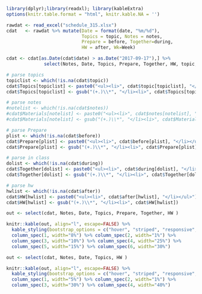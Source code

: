 
```r
library(dplyr);library(readxl); library(kableExtra)
options(knitr.table.format = "html", knitr.kable.NA = '') 
```

```r
rawdat <- read_excel("schedule_315.xlsx")
cdat   <- rawdat %>% mutate(Date = format(date, "%m/%d"), 
                            Topics = topic, Notes = notes,
                            Prepare = before, Together=during,
                            HW = after, Wk=Week)

cdat <- cdat[as.Date(cdat$date) > as.Date("2017-09-17"),] %>% 
              select(Notes, Date, Topics, Prepare, Together, HW, topic, before, during, after)

# parse topics
topiclist <- which(!is.na(cdat$topic))
cdat$Topics[topiclist] <- paste0("<ul><li>", cdat$topic[topiclist], "</li></ul>")
cdat$Topics[topiclist] <- gsub("(+.)\\*", "</li><li>", cdat$Topics[topiclist])

# parse notes
#notelist <- which(!is.na(cdat$notes))
#cdat$Materials[notelist] <- paste0("<ul><li>", cdat$notes[notelist], "</li></ul>")
#cdat$Materials[notelist] <- gsub("(+.)\\*", "</li><li>", cdat$Materials[notelist])

# parse Prepare
plist <- which(!is.na(cdat$before))
cdat$Prepare[plist] <- paste0("<ul><li>", cdat$before[plist], "</li></ul>")
cdat$Prepare[plist] <- gsub("(+.)\\*", "</li><li>", cdat$Prepare[plist])

# parse in class
dolist <- which(!is.na(cdat$during))
cdat$Together[dolist] <- paste0("<ul><li>", cdat$during[dolist], "</li></ul>")
cdat$Together[dolist] <- gsub("(+.)\\*", "</li><li>", cdat$Together[dolist])

# parse hw
hwlist <- which(!is.na(cdat$after))
cdat$HW[hwlist] <- paste0("<ul><li>", cdat$after[hwlist], "</li></ul>")
cdat$HW[hwlist] <- gsub("(+.)\\*", "</li><li>", cdat$HW[hwlist])

```

```r
out <- select(cdat, Notes, Date, Topics, Prepare, Together, HW )

knitr::kable(out, align="l", escape=FALSE) %>% 
  kable_styling(bootstrap_options = c("hover", "striped", "responsive", "bordered")) %>% 
  column_spec(1, width="8%") %>% column_spec(2, width="1%") %>%
  column_spec(3, width="10%") %>% column_spec(4, width="25%") %>%
  column_spec(5, width="15%") %>% column_spec(6, width="30%")
```

```r
out <- select(cdat, Notes, Date, Topics, HW )

knitr::kable(out, align="l", escape=FALSE) %>% 
  kable_styling(bootstrap_options = c("hover", "striped", "responsive", "bordered")) %>% 
  column_spec(1, width="5%") %>% column_spec(2, width="1%") %>%
  column_spec(3, width="30%") %>% column_spec(4, width="40%")
```


